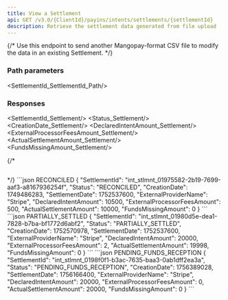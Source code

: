 ```yaml
---
title: View a Settlement
api: GET /v3.0/{ClientId}/payins/intents/settlements/{settlementId}
description: Retrieve the settlement data generated from file upload
---
```





{/* Use this endpoint to send another Mangopay-format CSV file to modify the data in an existing Settlement. */}

### Path parameters

<SettlementId_SettlementId_Path/>

### Responses

<AccordionGroup>
<Accordion title="200 - OK" defaultOpen>

<SettlementId_Settlement/>
<Status_Settlement/>
<CreationDate_Settlement/>
<DeclaredIntentAmount_Settlement/>
<ExternalProcessorFeesAmount_Settlement/>
<ActualSettlementAmount_Settlement/>
<FundsMissingAmount_Settlement/>

</Accordion>
</AccordionGroup>

{/* <AccordionGroup>
<Accordion title="400 - ">
```json

```
</Accordion>
</AccordionGroup> */}

<ResponseExample>
```json RECONCILED
{
    "SettlementId": "int_stlmnt_01975582-2b19-7699-aaf3-a8167936254f",
    "Status": "RECONCILED",
    "CreationDate": 1749486283,
    "SettlementDate": 1752537600,
    "ExternalProviderName": "Stripe",
    "DeclaredIntentAmount": 10500,
    "ExternalProcessorFeesAmount": 500,
    "ActualSettlementAmount": 10000,
    "FundsMissingAmount": 0
}
```
```json PARTIALLY_SETTLED
{
    "SettlementId": "int_stlmnt_01980d5e-dea1-7828-b7ba-bf1772d6abf2",
    "Status": "PARTIALLY_SETTLED",
    "CreationDate": 1752570978,
    "SettlementDate": 1752537600,
    "ExternalProviderName": "Stripe",
    "DeclaredIntentAmount": 20000,
    "ExternalProcessorFeesAmount": 2,
    "ActualSettlementAmount": 19998,
    "FundsMissingAmount": 0
}
```
```json PENDING_FUNDS_RECEPTION
{
    "SettlementId": "int_stlmnt_0198f0f1-b3ac-7635-baa3-0ab1dff2ea3a",
    "Status": "PENDING_FUNDS_RECEPTION",
    "CreationDate": 1756389028,
    "SettlementDate": 1756166400,
    "ExternalProviderName": "Stripe",
    "DeclaredIntentAmount": 20000,
    "ExternalProcessorFeesAmount": 0,
    "ActualSettlementAmount": 20000,
    "FundsMissingAmount": 0
}
```
</ResponseExample>

<RequestExample>
<RestGetNoBody/>
</RequestExample>